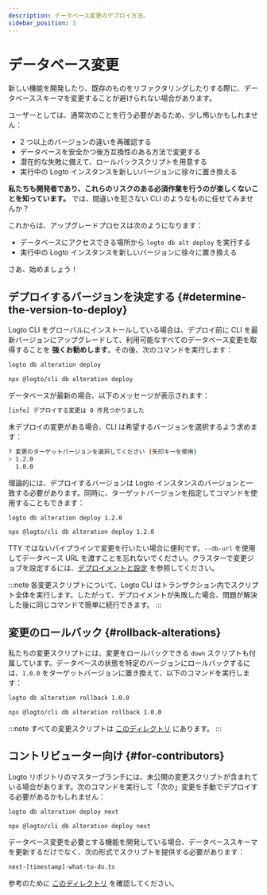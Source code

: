 ```yaml
---
description: データベース変更のデプロイ方法。
sidebar_position: 3
---
```



# データベース変更

新しい機能を開発したり、既存のものをリファクタリングしたりする際に、データベーススキーマを変更することが避けられない場合があります。

ユーザーとしては、通常次のことを行う必要があるため、少し怖いかもしれません：

- 2 つ以上のバージョンの違いを再確認する
- データベースを安全かつ後方互換性のある方法で変更する
- 潜在的な失敗に備えて、ロールバックスクリプトを用意する
- 実行中の Logto インスタンスを新しいバージョンに徐々に置き換える

**私たちも開発者であり、これらのリスクのある必須作業を行うのが楽しくないことを知っています。** では、間違いを犯さない CLI のようなものに任せてみませんか？

これからは、アップグレードプロセスは次のようになります：

- データベースにアクセスできる場所から `logto db alt deploy` を実行する
- 実行中の Logto インスタンスを新しいバージョンに徐々に置き換える

さあ、始めましょう！

## デプロイするバージョンを決定する \{#determine-the-version-to-deploy}

Logto CLI をグローバルにインストールしている場合は、デプロイ前に CLI を最新バージョンにアップグレードして、利用可能なすべてのデータベース変更を取得することを **強くお勧めします**。その後、次のコマンドを実行します：

<Tabs groupId="cmd">

  <TabItem value="cli" label="CLI">

```bash
logto db alteration deploy
```

  </TabItem>
  <TabItem value="npx" label="npx">

```bash
npx @logto/cli db alteration deploy
```

  </TabItem>

</Tabs>

データベースが最新の場合、以下のメッセージが表示されます：

```bash
[info] デプロイする変更は 0 件見つかりました
```

未デプロイの変更がある場合、CLI は希望するバージョンを選択するよう求めます：

```bash
? 変更のターゲットバージョンを選択してください (矢印キーを使用)
> 1.2.0
  1.0.0
```

理論的には、デプロイするバージョンは Logto インスタンスのバージョンと一致する必要があります。同時に、ターゲットバージョンを指定してコマンドを使用することもできます：

<Tabs groupId="cmd">

  <TabItem value="cli" label="CLI">

```bash
logto db alteration deploy 1.2.0
```

  </TabItem>
  <TabItem value="npx" label="npx">

```bash
npx @logto/cli db alteration deploy 1.2.0
```

  </TabItem>

</Tabs>

TTY ではないパイプラインで変更を行いたい場合に便利です。`--db-url` を使用してデータベース URL を渡すことを忘れないでください。クラスターで変更ジョブを設定するには、[デプロイメントと設定](/logto-oss/deployment-and-configuration/) を参照してください。

:::note
各変更スクリプトについて、Logto CLI はトランザクション内でスクリプト全体を実行します。したがって、デプロイメントが失敗した場合、問題が解決した後に同じコマンドで簡単に続行できます。
:::

## 変更のロールバック \{#rollback-alterations}

私たちの変更スクリプトには、変更をロールバックできる `down` スクリプトも付属しています。データベースの状態を特定のバージョンにロールバックするには、`1.0.0` をターゲットバージョンに置き換えて、以下のコマンドを実行します：

<Tabs groupId="cmd">

  <TabItem value="cli" label="CLI">

```bash
logto db alteration rollback 1.0.0
```

  </TabItem>
  <TabItem value="npx" label="npx">

```bash
npx @logto/cli db alteration rollback 1.0.0
```

  </TabItem>

</Tabs>

:::note
すべての変更スクリプトは [このディレクトリ](https://github.com/logto-io/logto/tree/master/packages/schemas/alterations) にあります。
:::

## コントリビューター向け \{#for-contributors}

Logto リポジトリのマスターブランチには、未公開の変更スクリプトが含まれている場合があります。次のコマンドを実行して「次の」変更を手動でデプロイする必要があるかもしれません：

<Tabs groupId="cmd">

  <TabItem value="cli" label="CLI">

```bash
logto db alteration deploy next
```

  </TabItem>
  <TabItem value="npx" label="npx">

```bash
npx @logto/cli db alteration deploy next
```

  </TabItem>

</Tabs>

データベース変更を必要とする機能を開発している場合、データベーススキーマを更新するだけでなく、次の形式でスクリプトを提供する必要があります：

```bash
next-[timestamp]-what-to-do.ts
```

参考のために [このディレクトリ](https://github.com/logto-io/logto/tree/master/packages/schemas/alterations) を確認してください。
